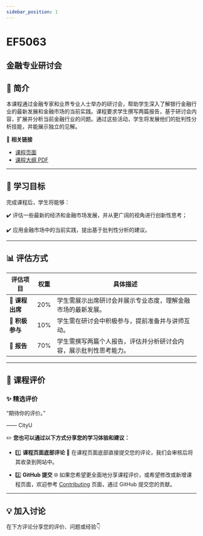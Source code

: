 ```yaml
---
sidebar_position: 1
---
```


# EF5063
## 金融专业研讨会

## **📘 简介**
本课程通过金融专家和业界专业人士举办的研讨会，帮助学生深入了解银行金融行业的最新发展和金融市场的当前实践。课程要求学生撰写两篇报告，基于研讨会内容，扩展并分析当前金融行业的问题。通过这些活动，学生将发展他们的批判性分析技能，并能展示独立的见解。

🔗 **相关链接**
- [课程页面](https://www.cityu.edu.hk/catalogue/pg/202526/course/EF5063.htm)
- [课程大纲 PDF](https://www.cityu.edu.hk/catalogue/pg/202526/course/EF5063.pdf)

---

## **🎯 学习目标**

完成课程后，学生将能够：

✔️ 评估一些最新的经济和金融市场发展，并从更广阔的视角进行创新性思考；

✔️ 应用金融市场中的当前实践，提出基于批判性分析的建议。

---

## **📊 评估方式**

| **评估项目**          | **权重** | **具体描述**                                                                                       |
|----------------------|---------|---------------------------------------------------------------------------------------------------|
| **📄 课程出席**       | 20%     | 学生需展示出席研讨会并展示专业态度，理解金融市场的最新发展。                                        |
| **💬 积极参与**        | 10%     | 学生需在研讨会中积极参与，提前准备并与讲师互动。                                                     |
| **📄 报告**           | 70%     | 学生需撰写两篇个人报告，评估并分析研讨会内容，展示批判性思考能力。                                  |

---

## **💬 课程评价**

### ✨ **精选评价**
<div className={commentStyles.commentBox}>
    <p className={commentStyles.commentText}>
        “期待你的评价。”
    </p>
    <p className={commentStyles.commentAuthor}>—— CityU</p>
</div>

✏️ **您也可以通过以下方式分享您的学习体验和建议：**

- 1️⃣ **课程页面底部评论**
💬 在课程页面底部直接提交您的评论，我们会审核后将其收录到网站中。

- 2️⃣ **GitHub 提交**
🌐 如果您希望更全面地分享课程评价，或希望修改或新增课程页面，欢迎参考 [Contributing](/contributing) 页面，通过 GitHub 提交您的贡献。



---

## **💡 加入讨论**

在下方评论分享您的评价、问题或经验👇
<Utterances />
